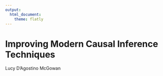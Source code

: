 ```yaml
---
output: 
  html_document:
    theme: flatly
---
```


# Improving Modern Causal Inference Techniques
Lucy D'Agostino McGowan

